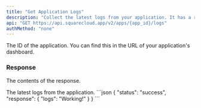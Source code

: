```yaml
---
title: "Get Application Logs"
description: "Collect the latest logs from your application. It has a rate limit of 1 request every 5 seconds."
api: "GET https://api.squarecloud.app/v2/apps/{app_id}/logs"
authMethod: "none"
---
```



<Authorization />

<ParamField path="app_id" type="string" placeholder="Application ID" required>
  The ID of the application. You can find this in the URL of your application's dashboard.
</ParamField>

### Response

<Status />

<ResponseField name="response" type="object">

The contents of the response.

<Expandable title="Toggle object">

<ResponseField name="logs" type="string">
  The latest logs from the application.
</ResponseField>

</Expandable>
</ResponseField>

<ResponseExample>
```json
{
    "status": "success",
    "response": {
        "logs": "Working!"
    }
}
```
</ResponseExample>